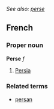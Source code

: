 ''See also: [[perse]]''
==French==
===Proper noun===
'''Perse''' ''f''

# [[Persia]]

===Related terms===
*[[persan]]